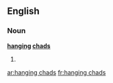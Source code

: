 ==English==

===Noun===
'''[[hang]]ing [[chad]]s'''

# {{plural of|hanging chad}}

[[ar:hanging chads]]
[[fr:hanging chads]]